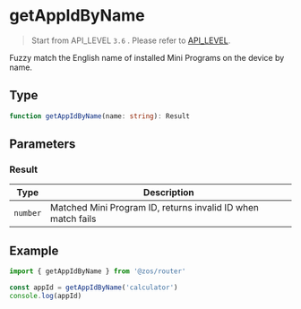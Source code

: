 # getAppIdByName

> Start from API_LEVEL `3.6` . Please refer to [API_LEVEL](../../../../guides/framework/device/compatibility.md).

Fuzzy match the English name of installed Mini Programs on the device by name.

## Type

```ts
function getAppIdByName(name: string): Result
```

## Parameters

### Result

| Type                | Description                                                  |
| ------------------- | ------------------------------------------------------------ |
| <code>number</code> | Matched Mini Program ID, returns invalid ID when match fails |

## Example

```js
import { getAppIdByName } from '@zos/router'

const appId = getAppIdByName('calculator')
console.log(appId)
```
